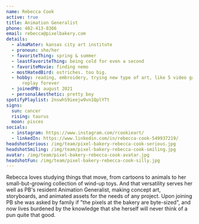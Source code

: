 ```yaml
---
name: Rebecca Cook
active: true
title: Animation Generalist
phone: 402-413-8366
email: rebecca@pixelbakery.com
details:
  - almaMater: kansas city art institute
  - pronoun: she/her
  - favoriteThing: spring & summer
  - leastFavoriteThing: being cold for even a second
  - favoriteMovie: finding nemo
  - mostHatedBird: ostriches. too big.
  - hobby: reading, embroidery, trying new type of art, like 5 video games she'll
      replay forever
  - joinedPB: august 2021
  - personalAesthetic: pretty boy
spotifyPlaylist: 2nswhS9ieejw9vn1QplYTt
signs:
  sun: cancer
  rising: taurus
  moon: pisces
socials:
  - instagram: https://www.instagram.com/rcookieart/
  - linkedIn: https://www.linkedin.com/in/rebecca-cook-549937219/
headshotSerious: /img/team/pixel-bakery-rebecca-cook-serious.jpg
headshotSmiling: /img/team/pixel-bakery-rebecca-cook-smiling.jpg
avatar: /img/team/pixel-bakery-rebecca-cook-avatar.jpg
headshotFun: /img/team/pixel-bakery-rebecca-cook-silly.jpg
---
```


Rebecca loves studying things that move, from cartoons to animals to her small-but-growing collection of wind-up toys. And that versatility serves her well as PB's resident Animation Generalist, making concept art, storyboards, and animated assets for the needs of any project. Upon joining PB she was asked by family if "the pixels at the bakery are byte-sized", and now lives burdened by the knowledge that she herself will never think of a pun quite that good.
